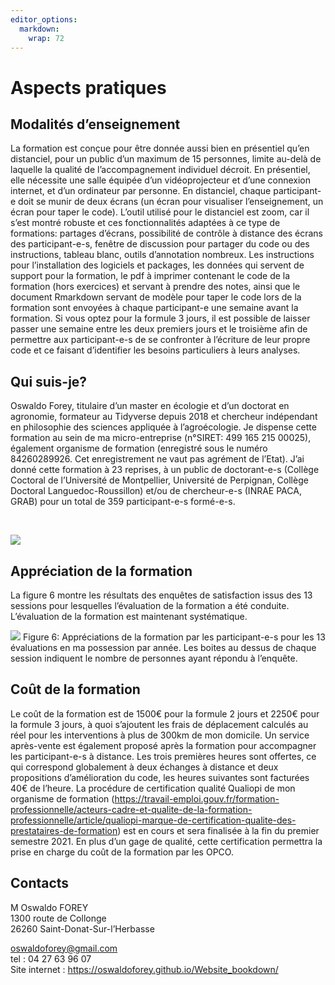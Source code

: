 ```yaml
---
editor_options: 
  markdown: 
    wrap: 72
---
```


# Aspects pratiques

## Modalités d'enseignement

::: {align="justify"}
La formation est conçue pour être donnée aussi bien en présentiel qu'en
distanciel, pour un public d'un maximum de 15 personnes, limite au-delà
de laquelle la qualité de l'accompagnement individuel décroit. En
présentiel, elle nécessite une salle équipée d'un vidéoprojecteur et
d'une connexion internet, et d'un ordinateur par personne. En
distanciel, chaque participant-e doit se munir de deux écrans (un écran
pour visualiser l'enseignement, un écran pour taper le code). L'outil
utilisé pour le distanciel est zoom, car il s'est montré robuste et ces
fonctionnalités adaptées à ce type de formations: partages d'écrans,
possibilité de contrôle à distance des écrans des participant-e-s,
fenêtre de discussion pour partager du code ou des instructions, tableau
blanc, outils d'annotation nombreux. Les instructions pour
l'installation des logiciels et packages, les données qui servent de
support pour la formation, le pdf à imprimer contenant le code de la
formation (hors exercices) et servant à prendre des notes, ainsi que le
document Rmarkdown servant de modèle pour taper le code lors de la
formation sont envoyées à chaque participant-e une semaine avant la
formation. Si vous optez pour la formule 3 jours, il est possible de
laisser passer une semaine entre les deux premiers jours et le troisième
afin de permettre aux participant-e-s de se confronter à l'écriture de
leur propre code et ce faisant d'identifier les besoins particuliers à
leurs analyses.
:::

## Qui suis-je?

::: {align="justify"}
Oswaldo Forey, titulaire d'un master en écologie et d'un doctorat en
agronomie, formateur au Tidyverse depuis 2018 et chercheur indépendant
en philosophie des sciences appliquée à l'agroécologie. Je dispense
cette formation au sein de ma micro-entreprise (n°SIRET: 499 165 215
00025), également organisme de formation (enregistré sous le numéro
84260289926. Cet enregistrement ne vaut pas agrément de l'Etat). J'ai
donné cette formation à 23 reprises, à un public de doctorant-e-s
(Collège Coctoral de l'Université de Montpellier, Université de
Perpignan, Collège Doctoral Languedoc-Roussillon) et/ou de chercheur-e-s
(INRAE PACA, GRAB) pour un total de 359 participant-e-s formé-e-s.
:::

<br>

![](img/le_formateur.png) <br>

## Appréciation de la formation

::: {align="justify"}
La figure 6 montre les résultats des enquêtes de satisfaction issus des
13 sessions pour lesquelles l'évaluation de la formation a été conduite.
L'évaluation de la formation est maintenant systématique.
:::

![](img/appreciations_evaluation.png) Figure 6: Appréciations de la
formation par les participant-e-s pour les 13 évaluations en ma
possession par année. Les boites au dessus de chaque session indiquent
le nombre de personnes ayant répondu à l'enquête.

## Coût de la formation

::: {align="justify"}
Le coût de la formation est de 1500€ pour la formule 2 jours et 2250€
pour la formule 3 jours, à quoi s'ajoutent les frais de déplacement
calculés au réel pour les interventions à plus de 300km de mon domicile.
Un service après-vente est également proposé après la formation pour
accompagner les participant-e-s à distance. Les trois premières heures
sont offertes, ce qui correspond globalement à deux échanges à distance
et deux propositions d'amélioration du code, les heures suivantes sont
facturées 40€ de l'heure. La procédure de certification qualité Qualiopi
de mon organisme de formation
(<https://travail-emploi.gouv.fr/formation-professionnelle/acteurs-cadre-et-qualite-de-la-formation-professionnelle/article/qualiopi-marque-de-certification-qualite-des-prestataires-de-formation>)
est en cours et sera finalisée à la fin du premier semestre 2021. En
plus d'un gage de qualité, cette certification permettra la prise en
charge du coût de la formation par les OPCO.
:::

## Contacts

M Oswaldo FOREY\
1300 route de Collonge\
26260 Saint-Donat-Sur-l'Herbasse

[oswaldoforey\@gmail.com](mailto:oswaldoforey@gmail.com){.email}\
tel : 04 27 63 96 07\
Site internet : <https://oswaldoforey.github.io/Website_bookdown/>

